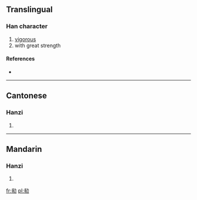 ==Translingual==

===Han character===
{{Han char|rn=19|rad=力|as=08|sn=10|four=|canj=竹心大尸 (HPKS)}}

# [[vigorous]]
# with great strength

====References====
* {{Han ref|kx=0148.040|hdz=10373.060|uh=351E|ud=13598}}

----

==Cantonese==

===Hanzi===
{{yue-hanzi|jyut=|y=fai3}}

# {{defn|lang=yue|sort=力08}}

----

==Mandarin==

===Hanzi===
{{cmn-hanzi|pin=[[kuài]] ([[kuai4]]), [[kuàng]] ([[kuang4]]), [[wàng]] ([[wang4]])|wg=k'uai<sup>4</sup>, k'uang<sup>4</sup>, wang<sup>4</sup>}}

# {{defn|lang=cmn|sort=力08}}

[[fr:㔞]]
[[pl:㔞]]